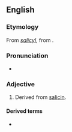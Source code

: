 ==English==

===Etymology===
From ''[[salicyl]]'', from {{etyl|la|en}} {{m|la|salix||willow tree}}.

===Pronunciation===
* {{IPA|/sælɪˈsɪlɪk/|lang=en}}

===Adjective===
{{en-adj}}

# Derived from [[salicin]].

====Derived terms====
* {{l|en|salicylic acid}}